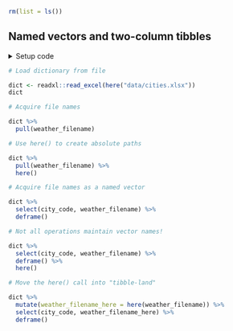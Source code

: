 ```r
rm(list = ls())
```


## Named vectors and two-column tibbles

<details><summary>Setup code</summary>
```r
### Named vectors and two-column tibbles

```
```r
library(tidyverse)
library(here)
```
</details>


```r
# Load dictionary from file
```
```r
dict <- readxl::read_excel(here("data/cities.xlsx"))
dict
```


```r
# Acquire file names
```
```r
dict %>%
  pull(weather_filename)
```


```r
# Use here() to create absolute paths
```
```r
dict %>%
  pull(weather_filename) %>%
  here()
```


```r
# Acquire file names as a named vector
```
```r
dict %>%
  select(city_code, weather_filename) %>%
  deframe()
```


```r
# Not all operations maintain vector names!
```
```r
dict %>%
  select(city_code, weather_filename) %>%
  deframe() %>%
  here()
```


```r
# Move the here() call into "tibble-land"
```
```r
dict %>%
  mutate(weather_filename_here = here(weather_filename)) %>%
  select(city_code, weather_filename_here) %>%
  deframe()
```
